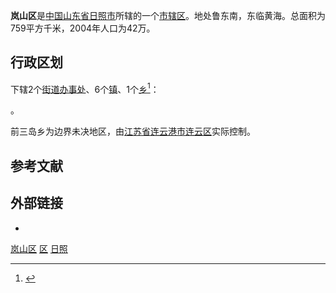 {{unreferenced|time=2019-06-30T23:38:04+00:00}}
{{distinguish|兰山区}}
{{Infobox China County
| county = 岚山区
| usedname = 
| nameorigin = 
| Photo = 
| Photoname = 
| map = ChinaRizhaoLanshan.png
| Pinyin = Lánshān Qū
| Belong = [[山东省|山东省]][[日照市|日照市]]
| Types = [[市辖区|市辖区]]
| admincode = 
| founded = 
| seat = 
| officerTitle = 
| officer = 
| officerTitle2 = 
| officer2 = 
| division = 9
| town = 6
| township = 1
| subdistrict = 2
| dialect = 
| post code = 276808
| phone code = 633
| coordinate = 
| area = 408
| area land = 
| area water = 
| census yr = 2004
| pop = 42万人
| density =  
| GDP = 
| GDP_as_of = 
| GDPPC = 
| carlicense = 
| web = www.rzlanshan.gov.cn
| web_title = 日照市岚山区人民政府
}}

'''岚山区'''是[[中国|中国]][[山东省|山东省]][[日照市|日照市]]所辖的一个[[市辖区|市辖区]]。地处鲁东南，东临黄海。总面积为759平方千米，2004年人口为42万。

== 行政区划 ==
{{PAGENAMEBASE}}下辖2个[[街道办事处|街道办事处]]、6个[[行政建制镇|镇]]、1个[[乡_(中华人民共和国)|乡]]<ref>{{PRC admin/ref sgc|37/11/03}}</ref>：

{{PRC admin/children|37/11/03}}。

前三岛乡为边界未决地区，由[[江苏省|江苏省]][[连云港市|连云港市]][[连云区|连云区]]实际控制。

== 参考文献 ==
{{Wikisource|国务院关于同意山东省设立日照市岚山区的批复}}
{{reflist}}

== 外部链接 ==
* {{Official website|http://www.rzlanshan.gov.cn/|name=日照市岚山区人民政府}}

{{Shandong-stub}}
{{岚山区行政区划}}
{{日照市行政区划}}
{{山东行政区划}}
{{山东半岛蓝色经济区}}

[[Category:岚山区|]]
[[Category:日照区县|区]]
[[Category:山东市辖区|日照]]